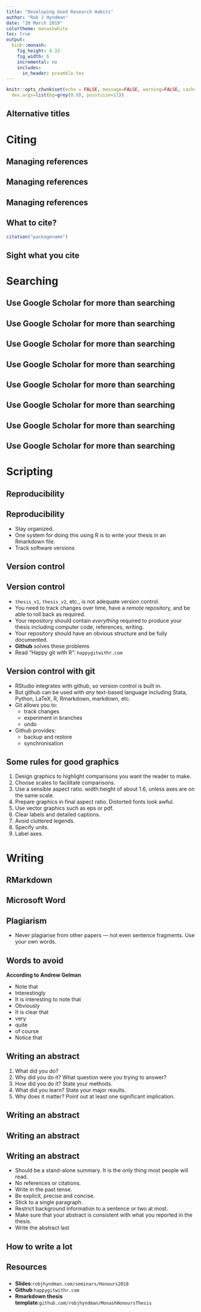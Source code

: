```yaml
---
title: "Developing Good Research Habits"
author: "Rob J Hyndman"
date: "20 March 2019"
colortheme: monashwhite
toc: true
output:
  binb::monash:
    fig_height: 4.33
    fig_width: 6
    incremental: no
    includes:
      in_header: preamble.tex
---
```


```r
knitr::opts_chunk$set(echo = FALSE, message=FALSE, warning=FALSE, cache=TRUE,
  dev.args=list(bg=grey(0.9), pointsize=11))
```

## Alternative titles


\begin{textblock}{9}(0.5,1.2)
\begin{block}{}
There's more to being a researcher than writing a thesis
\end{block}
\only<2->{\begin{block}{}
What you should know but probably don't
\end{block}}
\only<3->{\begin{block}{}
Listen up, young padawans
\end{block}}
\end{textblock}

\vspace*{10cm}

\only<3>{\placefig{8}{4.2}{width=4.8cm}{yoda}}

# Citing

## Managing references

\placefig{7.4}{1.4}{width=5.1cm}{Mendeley}

\begin{textblock}{6.}(.4,1.2)
\begin{alertblock}{Mendeley}\fontsize{11}{12}\sf
\begin{itemize}\itemsep=1.5mm
\item[\textcolor{white}{\ding{229}}] Free and on all operating systems
\item[\textcolor{white}{\ding{229}}] Web-version and local version synced
\item[\textcolor{white}{\ding{229}}] Browser extension for adding papers/books
\item[\textcolor{white}{\ding{229}}] Attach notes and annotations to papers.
\item[\textcolor{white}{\ding{229}}] Works with Word, LibreOffice or LaTeX.
\item[\textcolor{white}{\ding{229}}] Generate bibliography automatically
\item[\textcolor{white}{\ding{229}}] Handles all formatting for you.
\end{itemize}
\end{alertblock}
\end{textblock}

\begin{textblock}{5.3}(7.1,6.2)\fontsize{12}{13}\sf
\begin{block}{To install:}
\begin{itemize}
\item Set up account at \url{www.mendeley.com}
\item Download from \url{www.mendeley.com}
\end{itemize}
\end{block}
\end{textblock}

## Managing references

\placefig{6.7}{3}{width=6.1cm}{Zotero}

\begin{textblock}{6.}(.4,1.2)
\begin{alertblock}{Zotero}\fontsize{11}{12}\sf
\begin{itemize}\itemsep=1.5mm
\item[\textcolor{white}{\ding{229}}] Free and on all operating systems
\item[\textcolor{white}{\ding{229}}] Web-version and local version synced
\item[\textcolor{white}{\ding{229}}] Browser extension for adding papers/books
\item[\textcolor{white}{\ding{229}}] Attach notes and annotations to papers.
\item[\textcolor{white}{\ding{229}}] Works with Word, LibreOffice or LaTeX.
\item[\textcolor{white}{\ding{229}}] Generate bibliography automatically
\item[\textcolor{white}{\ding{229}}] Handles all formatting for you.
\end{itemize}
\end{alertblock}
\end{textblock}

\begin{textblock}{5.3}(7.1,6.2)\fontsize{12}{13}\sf
\begin{block}{To install:}
\begin{itemize}
\item Set up account at \url{www.zotero.org}
\item Download from \url{www.zotero.org}
\end{itemize}
\end{block}
\end{textblock}

## Managing references

\placefig{6.7}{2}{width=6.1cm}{Paperpile}

\begin{textblock}{6.}(.4,1.2)
\begin{alertblock}{Paperpile}\fontsize{12}{12}\sf
\begin{itemize}\itemsep=1.mm
\item[\textcolor{white}{\ding{229}}] \$3 per month and runs on Google Chrome
\item[\textcolor{white}{\ding{229}}] Papers stored on Google Drive
\item[\textcolor{white}{\ding{229}}] Browser extension for adding papers/books
\item[\textcolor{white}{\ding{229}}] Works with Google Docs or LaTeX.
\item[\textcolor{white}{\ding{229}}] Generate bibliography automatically
\item[\textcolor{white}{\ding{229}}] Handles all formatting for you.
\item[\textcolor{white}{\ding{229}}] Amazingly fast
\end{itemize}
\end{alertblock}
\end{textblock}

\begin{textblock}{5.3}(7.1,5.6)\fontsize{12}{13}\sf
\begin{block}{To install:}
\begin{itemize}
\item Set up account at \url{paperpile.com}
\item Download Google chrome browser extension
\end{itemize}
\end{block}
\end{textblock}

## What to cite?

\placefig{6.7}{0.}{width=6.2cm}{pileofbooks}\vspace*{0.6cm}

\begin{textblock}{6.5}(0,1.5)
\begin{itemize}\parskip=0cm
\item Cite what is important.
\item Cite (only) what is relevant.
%\item  Cite papers from the journal you intend to submit to.
\item  Avoid lists of gratuitous references.
\item  Include proper citations for all packages and software you use.
\end{itemize}
\end{textblock}\pause

\vspace*{6.3cm}

```r
citation("packagename")
```

## Sight what you cite

\placefig{7.4}{5.4}{width=5.4cm}{bibliography}\vspace*{0.6cm}\vspace*{-0.4cm}
\begin{textblock}{12}(0.2,1.3)
\begin{itemize}\parskip=0cm
\item Every article cited should be sighted, \& preferably \rlap{read.}
 \item  At the very least, check that the article cited really does say what you think it says.
 \item  Type the reference information yourself.
 \item  Don’t just cite what other people say about citations.
 \item  Store accurate reference\newline info from the start.
 \item  Give credit where it is due.

 \only<2>{
   \begin{itemize}
   \item Diebold did not invent PITs.
   \item Hyndman did not invent\newline exponential smoothing or\newline ARIMA models.
   \end{itemize}}
\end{itemize}
\end{textblock}

# Searching

## Use Google Scholar for more than searching

\placefig{0}{1.33}{width=12.8cm, height=13cm}{gsfront}

## Use Google Scholar for more than searching

\placefig{0}{1.33}{width=12.8cm, height=13cm}{oddstream}

\only<2>{\begin{textblock}{8.7}(3.2,2.4)
\begin{block}{}
\begin{itemize}
\item Link GS to your reference manager.
\item Keep everything you are ever likely to cite in your reference manager.
\end{itemize}
\end{block}
\end{textblock}}

## Use Google Scholar for more than searching

\placefig{0}{1.33}{width=12.8cm, height=13cm}{oddstream}

\only<2>{\placefig{2.6}{6.4}{width=2cm}{select}}


## Use Google Scholar for more than searching

\placefig{0}{1.33}{width=12.8cm, height=13cm}{gscholar}

\only<2>{\begin{textblock}{8.7}(3.2,6.4)
\begin{block}{}
\begin{itemize}
\item Create your GS profile once you have (at least) one paper.
\item Follow key authors in your area.
\end{itemize}
\end{block}
\end{textblock}}

## Use Google Scholar for more than searching

\placefig{0}{1.33}{width=12.8cm, height=13cm}{oddstream}

\only<2>{\placefig{.9}{7.3}{width=2cm}{select}}


## Use Google Scholar for more than searching

\placefig{0}{1.33}{width=12.8cm, height=13cm}{gsfront}

\only<2>{\placefig{2.2}{1.2}{width=2cm}{select}}

## Use Google Scholar for more than searching

\placefig{0}{1.33}{width=12.8cm, height=13cm}{gslibrary}

## Use Google Scholar for more than searching
\placefig{0}{1.33}{width=12.8cm, height=13cm}{gsfront}

\only<2->{\placefig{2.4}{5.6}{width=2.4cm}{select}}


# Scripting

## Reproducibility

\begin{textblock}{7.5}(0.2,1.2)\fontsize{14}{15}\sf
\begin{block}{Not reproducible:}
\begin{itemize}\tightlist
\item Data edited in a spreadsheet
\item Click and point analysis
\item Copy and paste graphs and tables
\item Tables typed by hand
\end{itemize}
\end{block}
\begin{alertblock}{Reproducible}
\begin{itemize}\tightlist
\item All data edits scripted
\item All analysis scripted
\item Graphs and tables automatically pulled in to the thesis
\item Tables generated with scripts
\end{itemize}
\end{alertblock}
\end{textblock}

\placefig{8}{1.3}{width=4.8cm}{2g9914}


## Reproducibility

\begin{block}{}
Someone should be able to reproduce your thesis without having to guess what software you had installed, what versions, which files do what, etc.
\end{block}\vspace*{-0.2cm}\pause

 * Stay organized.
 * One system for doing this using R is to write your thesis in an Rmarkdown file.
 * Track software versions

\fontsize{12}{12}\sf\vspace*{0.5cm}\pause

\begin{block}{}
\texttt{\textasciigrave{}\textasciigrave{}\textasciigrave{}\{r\ setup,\ include=FALSE\}}\newline
\texttt{knitr::opts\_chunk\$set(echo=FALSE)\ writeLines(capture.output(sessionInfo()),}\newline
\texttt{\hspace*{1cm}   "sessionInfo.txt")}
\end{block}

## Version control

\full{live-dangerously}

## Version control
\fontsize{13}{15}\sf

 * `thesis_v1`, `thesis_v2`, etc., is not adequate version control.
 * You need to track changes over time, have a *remote* repository, and be able to roll back as required.
 * Your repository should contain *everything* required to produce your thesis including computer code, references, writing.
 * Your repository should have an obvious structure and be fully documented.
 * **Github** solves these problems
 * Read "Happy git with R": `happygitwithr.com`

\placefig{10.5}{7.5}{width=2.2cm}{github}

## Version control with git

 * RStudio integrates with github, so version control is built in.
 * But github can be used with *any* text-based language including Stata, Python, LaTeX, R, Rmarkdown, markdown, etc.
 * Git allows you to:
     - track changes
     - experiment in branches
     - undo
 * Github provides:
    - backup and restore
    - synchronisation


\placefig{8.5}{5.5}{width=4.2cm}{github}

## Some rules for good graphics
\fontsize{14}{16}\sf

1. Design graphics to highlight comparisons you want the reader to make.
1. Choose scales to facilitate comparisons.
1. Use a sensible aspect ratio. width:height of about 1.6, unless axes are on the same scale.
1. Prepare graphics in final aspect ratio. Distorted fonts look awful.
1. Use vector graphics such as eps or pdf.
1. Clear labels and detailed captions.
1. Avoid cluttered legends.
1. Specify units.
1. Label axes.


# Writing

##

\placefig{.3}{.1}{width=3cm}{latex_logo}

\begin{textblock}{5.8}(6.6,1.2)\fontsize{13}{13}\sf
\begin{alertblock}{Document processing}
\begin{itemize}\itemsep=1.mm
\item[\textcolor{white}{\ding{229}}] Free and open-source
\item[\textcolor{white}{\ding{229}}] Available on all operating systems
\item[\textcolor{white}{\ding{229}}] Used by every mathematical publisher
\item[\textcolor{white}{\ding{229}}] Separate content from style
\item[\textcolor{white}{\ding{229}}] Format complex equations
\item[\textcolor{white}{\ding{229}}] Automatic numbering
\item[\textcolor{white}{\ding{229}}] Automatic bibliography
\item[\textcolor{white}{\ding{229}}] Almost every language
\end{itemize}
\end{alertblock}
\end{textblock}

\begin{textblock}{5.5}(.4,4.5)
\begin{block}{To install:}
\begin{itemize}
\item Download MikTeX, MacTeX or TeXlive.
\item Download TeXStudio from \url{texstudio.sourceforge.net/}
\end{itemize}
\end{block}
\end{textblock}

## RMarkdown

\begin{textblock}{5.5}(6.5,1.3)
\begin{alertblock}{RMarkdown}
\begin{itemize}\itemsep=1.5mm
\item[\textcolor{white}{\ding{229}}] Combines R and LaTeX into one system
\item[\textcolor{white}{\ding{229}}] Reproducible research
\item[\textcolor{white}{\ding{229}}] Monash Honours Template
\item[\textcolor{white}{\ding{229}}] Useful for assignments too
\end{itemize}
\end{alertblock}
\end{textblock}

\begin{textblock}{5}(.6,1.3)
\begin{block}{}
\includegraphics[width=5cm]{mythesis}
\end{block}
\end{textblock}


## Microsoft Word

\placefig{0}{1.1}{width=14cm, height=9cm}{problems}

\only<2>{
	\begin{textblock}{9}(0.2,1.)
	\begin{block}{}
	\begin{itemize}\tightlist
  \item Impossible to do proper version control
  \item Poor formatting of equations
  \item Impossible to make reproducible
  \item More difficult to automate cross-referencing, numbering
  \item Files more likely to be corrupted
  \end{itemize}\end{block}\end{textblock}}

## Plagiarism

\placefig{1.4}{1.35}{width=11.4cm, trim=0 3 0 0, clip=true}{plagiarism}\vspace*{6.7cm}

 * Never plagiarise from other papers — not even sentence fragments. Use your own words.

## Words to avoid

**According to Andrew Gelman**

 * Note that
 * Interestingly
 * It is interesting to note that
 * Obviously
 * It is clear that
 * very
 * quite
 * of course
 * Notice that

## Writing an abstract
\fontsize{15}{19}\sf

 1. What did you do?
 2. Why did you do it? What question were you trying to answer?
 3. How did you do it? State your methods.
 4. What did you learn? State your major results.
 5. Why does it matter? Point out at least one significant implication.

## Writing an abstract

\placefig{0.6}{1.3}{width=11.5cm}{WCH_title}
\placefig{0.6}{4.5}{width=11.5cm}{WCH_abstract}

## Writing an abstract

\begin{textblock}{5}(0,1.4)\fontsize{12}{15}\sf
\begin{enumerate}\tightlist
\item What did you do?
 \item Why did you do it? What question were you trying to answer?
 \item How did you do it? State your methods.
 \item What did you learn? State your major results.
 \item Why does it matter? Point out at least one significant implication.
\end{enumerate}
\end{textblock}

\placefig{5.35}{0.0}{height=9.5cm,width=11.5cm}{roy_abstract}

## Writing an abstract

 * Should be a stand-alone summary. It is the only thing most people will read.
 * No references or citations.
 * Write in the past tense.
 * Be explicit, precise and concise.
 * Stick to a single paragraph.
 * Restrict background information to a sentence or two at most.
 * Make sure that your abstract is consistent with what you reported in the thesis.
 * Write the abstract last


## How to write a lot
\placefig{6.8}{0}{width=6.3cm, height=9.6cm}{htwal}
\begin{textblock}{6.5}(0,1.4)
\begin{itemize}\itemsep=0cm\parskip=0.1cm
\item Block out a regular writing time (e.g., 1 hour every morning).
\item Write something every day.
\item Set a word or paragraph goal for each session.
\item Practice makes \st{perfect} better.
\item Writing clarifies thinking.
\item Build on a scaffold.
\end{itemize}
\end{textblock}

## Resources

\fontsize{13}{16}\sf

###
* **Slides**:\newline `robjhyndman.com/seminars/Honours2018`
* **Github**:\newline `happygitwithr.com`
* **Rmarkdown thesis template**:\newline `github.com/robjhyndman/MonashHonoursThesis`
